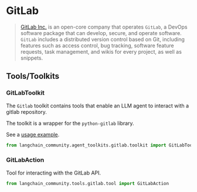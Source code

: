 # GitLab

>[GitLab Inc.](https://about.gitlab.com/) is an open-core company 
> that operates `GitLab`, a DevOps software package that can develop, 
> secure, and operate software. `GitLab` includes a distributed version 
> control based on Git, including features such as access control, bug tracking,
> software feature requests, task management, and wikis for every project, 
> as well as snippets. 


## Tools/Toolkits

### GitLabToolkit

The `Gitlab` toolkit contains tools that enable an LLM agent to interact with a gitlab repository. 

The toolkit is a wrapper for the `python-gitlab` library.

See a [usage example](/docs/integrations/tools/gitlab).

```python
from langchain_community.agent_toolkits.gitlab.toolkit import GitLabToolkit
```

### GitLabAction

Tool for interacting with the GitLab API.

```python
from langchain_community.tools.gitlab.tool import GitLabAction
```
